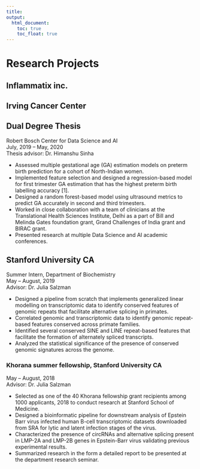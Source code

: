 ```yaml
---
title: 
output: 
  html_document:
    toc: true
    toc_float: true
---
```


# Research Projects
## Inflammatix inc.

## Irving Cancer Center 

## Dual Degree Thesis
Robert Bosch Center for Data Science and AI
<br> July, 2019 – May, 2020
<br> Thesis advisor: Dr. Himanshu Sinha	

*	Assessed multiple gestational age (GA) estimation models on preterm birth prediction for a cohort of North-Indian women.
*	Implemented feature selection and designed a regression-based model for first trimester GA estimation that has the highest preterm birth labelling accuracy [1].
*	Designed a random forest-based model using ultrasound metrics to predict GA accurately in second and third trimesters.
*	Worked in close collaboration with a team of clinicians at the Translational Health Sciences Institute, Delhi as a part of Bill and Melinda Gates foundation grant, Grand Challenges of India grant and BIRAC grant.
*	Presented research at multiple Data Science and AI academic conferences.

## Stanford University CA
Summer Intern, Department of Biochemistry	
May – August, 2019
<br>Advisor: Dr. Julia Salzman

*	Designed a pipeline from scratch that implements generalized linear modelling on transcriptomic data to identify conserved features of genomic repeats that facilitate alternative splicing in primates. 
*	Correlated genomic and transcriptomic data to identify genomic repeat-based features conserved across primate families.
*	Identified several conserved SINE and LINE repeat-based features that facilitate the formation of alternately spliced transcripts.
*	Analyzed the statistical significance of the presence of conserved genomic signatures across the genome.

### Khorana summer fellowship, Stanford University CA
May – August, 2018
<br>Advisor: Dr. Julia Salzman

*	Selected as one of the 40 Khorana fellowship grant recipients among 1000 applicants, 2018 to conduct research at Stanford School of Medicine. 
*	Designed a bioinformatic pipeline for downstream analysis of Epstein Barr virus infected human B-cell transcriptomic datasets downloaded from SRA for lytic and latent infection stages of the virus.
*	Characterized the presence of circRNAs and alternative splicing present in LMP-2A and LMP-2B genes in Epstein-Barr virus validating previous experimental results.
*	Summarized research in the form a detailed report to be presented at the department research seminar.

